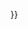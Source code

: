 <includeonly>}}</includeonly><noinclude>
{{doc}}
[[Category:Formatting templates|{{PAGENAME}}]]</noinclude>